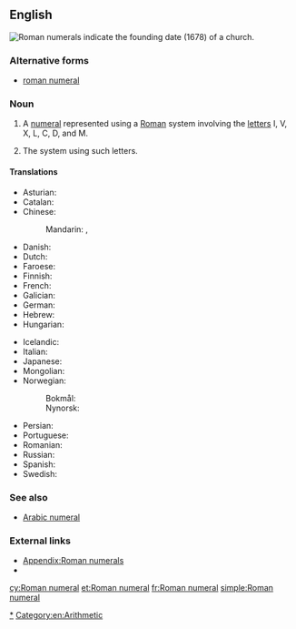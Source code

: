 ==English==
[[File:Lofer Kirche - Außen 4 Datierung.jpg|thumb|right|Roman numerals indicate the founding date (1678) of a church.]]
{{wikipedia}}

===Alternative forms===
* [[roman numeral]] {{qualifier|US}}

===Noun===
{{en-noun|head=[[Roman]] [[numeral]]}}

# A [[numeral]] represented using a [[Roman]] system involving the [[letter]]s I, V, X, L, C, D, and M.
# {{context|in the [[Roman numerals|plural]]|lang=en}} The system using such letters.

====Translations====
{{trans-top|a numeral represented by letters}}
* Asturian: {{t|ast|númberu romanu|m}}
* Catalan: {{t|ca|xifra romana|f}}
* Chinese:
*: Mandarin: {{t+|cmn|羅馬數字|sc=Hani}}, {{t|cmn|罗马数字|tr=Luómǎ shùzì|sc=Hani}}
* Danish: {{t|da|romertal|n}}
* Dutch: {{t|nl|Romeins cijfer|n}}
* Faroese: {{t|fo|rómartal|n}}
* Finnish: {{t-check|fi|[[roomalainen]] [[numero]]}} {{attention|fi|2=was "[[roomalainen]] [[numero]]" - assumed sum-of-parts; if an idiom, remove the wikilinks to the individual words. see [[User:Kephir/gadgets/xte#Translation_fixing]]}}
* French: {{t+|fr|chiffre romain|m}}
* Galician: {{t|gl|número romano|m}}
* German: {{t|de|römische Ziffer|f}}
* Hebrew: {{t|he|ספרה רומית|f|tr=sifra romit}}
* Hungarian: {{t+|hu|római szám}}
{{trans-mid}}
* Icelandic: {{t|is|rómverskur tölustafur|alt=rómverskir tölustafir|m-p}}
* Italian: {{t|it|numero romano|m}}
* Japanese: {{t+|ja|ローマ数字|tr=Rōma-sūji}}
* Mongolian: {{t-needed|mn}}
* Norwegian:
*: Bokmål: {{t|nb|romertall|n}}
*: Nynorsk: {{t|nn|romartal|n}}
* Persian: {{t|fa|ارقام رومی|tr=arqâm-e rumi}}
* Portuguese: {{t|pt|número romano|m}}
* Romanian: {{t|ro|cifră romană}}
* Russian: {{t|ru|римская цифра|f|tr=rímskaja cífra|sc=Cyrl}}
* Spanish: {{t|es|número romano|m}}
* Swedish: {{t+|sv|romersk siffra|c}}
{{trans-bottom}}

===See also===
* [[Arabic numeral]]

===External links===
* [[Appendix:Roman numerals]]
* {{pedia|Roman numerals}}

[[Category:Roman numerals|*]]
[[Category:en:Arithmetic]]

[[cy:Roman numeral]]
[[et:Roman numeral]]
[[fr:Roman numeral]]
[[simple:Roman numeral]]